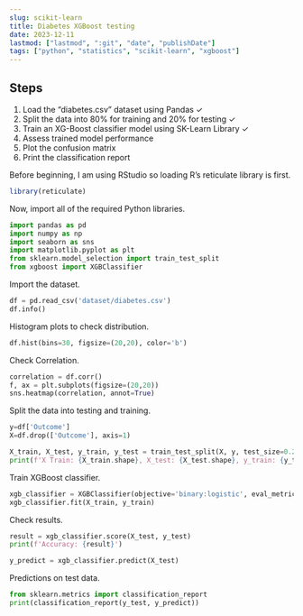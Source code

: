 ```yaml
---
slug: scikit-learn
title: Diabetes XGBoost testing
date: 2023-12-11
lastmod: ["lastmod", ":git", "date", "publishDate"]
tags: ["python", "statistics", "scikit-learn", "xgboost"]
---
```


## Steps
1. Load the "diabetes.csv" dataset using Pandas &check;  
2. Split the data into 80% for training and 20% for testing &check; 
3. Train an XG-Boost classifier model using SK-Learn Library &check;  
4. Assess trained model performance  
5. Plot the confusion matrix  
6. Print the classification report

Before beginning, I am using RStudio so loading R's reticulate library is first.
```r
library(reticulate)
```
Now, import all of the required Python libraries.
```python
import pandas as pd
import numpy as np
import seaborn as sns
import matplotlib.pyplot as plt
from sklearn.model_selection import train_test_split
from xgboost import XGBClassifier
```
Import the dataset.
```python
df = pd.read_csv('dataset/diabetes.csv')
df.info()
```
Histogram plots to check distribution.
```python
df.hist(bins=30, figsize=(20,20), color='b')
```
Check Correlation.
```python
correlation = df.corr()
f, ax = plt.subplots(figsize=(20,20))
sns.heatmap(correlation, annot=True)
```
Split the data into testing and training.
```python
y=df['Outcome']
X=df.drop(['Outcome'], axis=1)

X_train, X_test, y_train, y_test = train_test_split(X, y, test_size=0.2, random_state=42)
print(f'X Train: {X_train.shape}, X_test: {X_test.shape}, y_train: {y_train.shape}, y_test: {y_test.shape}')
```
Train XGBoost classifier.
```python
xgb_classifier = XGBClassifier(objective='binary:logistic', eval_metric='error', learning_rate=0.1, max_depth=5, n_estimators=10, use_label_encoder=False)
xgb_classifier.fit(X_train, y_train)
```
Check results.
```python
result = xgb_classifier.score(X_test, y_test)
print(f'Accuracy: {result}')

y_predict = xgb_classifier.predict(X_test)
```
Predictions on test data.
```python
from sklearn.metrics import classification_report
print(classification_report(y_test, y_predict))
```